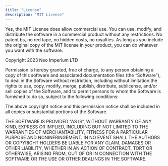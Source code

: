 ```yaml
---
title: "License"
description: "MIT License"
---
```


<Info>Yes, the MIT License does allow commercial use. You can use, modify, and distribute the software in a commercial product without any restrictions. No patent bs, no red tape, no hidden costs, no royalties. As long as you include the original copy of the MIT license in your product, you can do whatever you want with the software.</Info>


Copyright 2023 Neo Imperium LTD

Permission is hereby granted, free of charge, to any person obtaining a copy of this software and associated documentation files (the “Software”), to deal in the Software without restriction, including without limitation the rights to use, copy, modify, merge, publish, distribute, sublicense, and/or sell copies of the Software, and to permit persons to whom the Software is furnished to do so, subject to the following conditions:

The above copyright notice and this permission notice shall be included in all copies or substantial portions of the Software.

THE SOFTWARE IS PROVIDED “AS IS”, WITHOUT WARRANTY OF ANY KIND, EXPRESS OR IMPLIED, INCLUDING BUT NOT LIMITED TO THE WARRANTIES OF MERCHANTABILITY, FITNESS FOR A PARTICULAR PURPOSE AND NONINFRINGEMENT. IN NO EVENT SHALL THE AUTHORS OR COPYRIGHT HOLDERS BE LIABLE FOR ANY CLAIM, DAMAGES OR OTHER LIABILITY, WHETHER IN AN ACTION OF CONTRACT, TORT OR OTHERWISE, ARISING FROM, OUT OF OR IN CONNECTION WITH THE SOFTWARE OR THE USE OR OTHER DEALINGS IN THE SOFTWARE.



